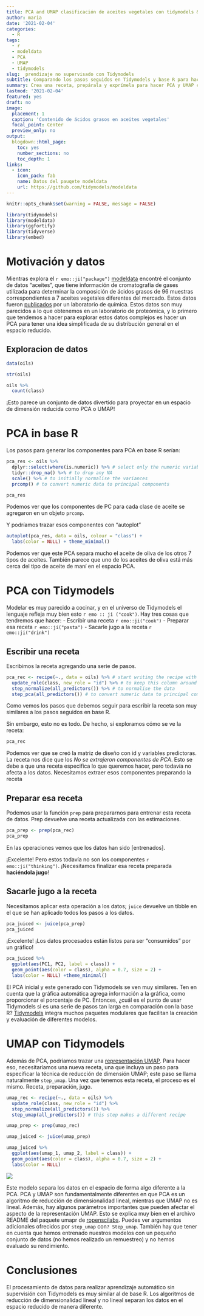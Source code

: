 ```yaml
---
title: PCA and UMAP clasificación de aceites vegetales con tidymodels & base R 
author: maria
date: '2021-02-04'
categories:
  - R
tags:
  - r
  - modeldata
  - PCA
  - UMAP
  - tidymodels
slug:  prendizaje no supervisado con Tidymodels
subtitle: Comparando los pasos seguidos en Tidymodels y base R para hacer la reducción de dimensionalidad.
summary: Crea una receta, prepárala y exprímela para hacer PCA y UMAP con Tidymodels.
lastmod: '2021-02-04'
featured: yes
draft: no
image:
  placement: 1
  caption: 'Contenido de ácidos grasos en aceites vegetales'
  focal_point: Center
  preview_only: no
output:
  blogdown::html_page:
    toc: yes
    number_sections: no
    toc_depth: 1
links:
  - icon: 
    icon_pack: fab
    name: Datos del pauqete modeldata  
    url: https://github.com/tidymodels/modeldata
---
```


```r
knitr::opts_chunk$set(warning = FALSE, message = FALSE)
```

```r
library(tidymodels)
library(modeldata)
library(ggfortify)
library(tidyverse)
library(embed)
```

# Motivación y datos

Mientras explora el `r emo::ji("package")`
 [modeldata](https://github.com/tidymodels/modeldata) encontré el conjunto de datos "aceites", que tiene información de cromatografía de gases utilizada para determinar la composición de ácidos grasos de 96 muestras correspondientes a 7 aceites vegetales diferentes del mercado. Estos datos fueron [publicados ](https://www.sciencedirect.com/science/article/abs/pii/S0169743904001200) por un laboratorio de química. Estos datos son muy parecidos a lo que obtenemos en un laboratorio de proteómica, y lo primero que tendemos a hacer para explorar estos datos complejos es hacer un PCA para tener una idea simplificada de su distribución general en el espacio reducido.

## Exploracion de datos

```r
data(oils)
```

```r
str(oils)
```

```r
oils %>%
  count(class)
```
¡Esto parece un conjunto de datos divertido para proyectar en un espacio de dimensión reducida como PCA o UMAP!

# PCA in base R

Los pasos para generar los componentes para PCA en base R serían:
```r
pca_res <- oils %>%
  dplyr::select(where(is.numeric)) %>% # select only the numeric variables
  tidyr::drop_na() %>% # to drop any NA
  scale() %>% # to initially normalise the variances
  prcomp() # to convert numeric data to principal components
```

```r
pca_res
```
Podemos ver que los componentes de PC para cada clase de aceite se agregaron en un objeto `prcomp`.

Y podríamos trazar esos componentes con "autoplot"
```r
autoplot(pca_res, data = oils, colour = "class") +
  labs(color = NULL) + theme_minimal()
```
Podemos ver que este PCA separa mucho el aceite de oliva de los otros 7 tipos de aceites. También parece que uno de los aceites de oliva está más cerca del tipo de aceite de maní en el espacio PCA.

# PCA con Tidymodels

Modelar es muy parecido a cocinar, y en el universo de Tidymodels el lenguaje refleja muy bien esto `r emo :: ji ("cook")`. Hay tres cosas que tendremos que hacer:
- Escribir una receta `r emo::ji("cook")`
- Preparar esa receta `r emo::ji("pasta")`
- Sacarle jugo a la receta `r emo::ji("drink")`

## Escribir una receta

Escribimos la receta agregando una serie de pasos.
```r
pca_rec <- recipe(~., data = oils) %>% # start writing the recipe with all the data
  update_role(class, new_role = "id") %>% # to keep this column around but not include it in the model
  step_normalize(all_predictors()) %>% # to normalise the data
  step_pca(all_predictors()) # to convert numeric data to principal components
```
Como vemos los pasos que debemos seguir para escribir la receta son muy similares a los pasos seguidos en base R.

Sin embargo, esto no es todo. De hecho, si exploramos cómo se ve la receta:
```r
pca_rec
```
Podemos ver que se creó la matriz de diseño con id y variables predictoras. La receta nos dice que los _No se extrajeron componentes de PCA_. Esto se debe a que una receta especifica lo que queremos hacer, pero todavía no afecta a los datos. Necesitamos extraer esos componentes preparando la receta

## Preparar esa receta
Podemos usar la función `prep` para prepararnos para entrenar esta receta de datos. Prep devuelve una receta actualizada con las estimaciones.
```r
pca_prep <- prep(pca_rec)
pca_prep
```
En las operaciones vemos que los datos han sido [entrenados].

¡Excelente! Pero estos todavía no son los componentes `r emo::ji("thinking")`. ¡Necesitamos finalizar esa receta preparada __haciéndola jugo__! 

## Sacarle jugo a la receta

Necesitamos aplicar esta operación a los datos; `juice` devuelve un tibble en el que se han aplicado todos los pasos a los datos.

```r
pca_juiced <- juice(pca_prep)
pca_juiced
```
¡Excelente! ¡Los datos procesados están listos para ser "consumidos" por un gráfico!

```r
pca_juiced %>%
  ggplot(aes(PC1, PC2, label = class)) +
  geom_point(aes(color = class), alpha = 0.7, size = 2) +
  labs(color = NULL) +theme_minimal()
```

El PCA inicial y este generado con Tidymodels se ven muy similares. Ten en cuenta que la gráfica automática agrega información a la gráfica, como proporcionar el porcentaje de PC. Entonces, ¿cuál es el punto de usar Tidymodels si es una serie de pasos tan larga en comparación con la base R? [Tidymodels](https://www.tidymodels.org/) integra muchos paquetes modulares que facilitan la creación y evaluación de diferentes modelos.

# UMAP con Tidymodels

Además de PCA, podríamos trazar una [representación UMAP](https://umap-learn.readthedocs.io/en/latest/). Para hacer eso, necesitaríamos una nueva receta, una que incluya un paso para especificar la técnica de reducción de dimensión UMAP; este paso se llama naturalmente `step_umap`. Una vez que tenemos esta receta, el proceso es el mismo. Receta, preparación, jugo.

```r
umap_rec <- recipe(~., data = oils) %>%
  update_role(class, new_role = "id") %>%
  step_normalize(all_predictors()) %>%
  step_umap(all_predictors()) # this step makes a different recipe 
```

```r
umap_prep <- prep(umap_rec)
```

```r
umap_juiced <- juice(umap_prep)
```

```r
umap_juiced %>%
  ggplot(aes(umap_1, umap_2, label = class)) +
  geom_point(aes(color = class), alpha = 0.7, size = 2) +
  labs(color = NULL)
```
![](/Users/dermit01/Documents/mariadermit/content/es/post/2021-02-05-PCA_UMAP_tidymodels/featured2.jpg)

Este modelo separa los datos en el espacio de forma algo diferente a la PCA. PCA y UMAP son fundamentalmente diferentes en que PCA es un algoritmo de reducción de dimensionalidad lineal, mientras que UMAP no es lineal. Además, hay algunos parámetros importantes que pueden afectar el aspecto de la representación UMAP. Esto se explica muy bien en el archivo README del paquete umapr de [ropenscilabs](https://github.com/ropenscilabs/umapr). Puedes ver argumentos adicionales ofrecidos por `step_umap` con`? Step_umap`. También hay que tener en cuenta que hemos entrenado nuestros modelos con un pequeño conjunto de datos (no hemos realizado un remuestreo) y no hemos evaluado su rendimiento.

# Conclusiones
El procesamiento de datos para realizar aprendizaje automático sin supervisión con Tidymodels es muy similar al de base R. Los algoritmos de reducción de dimensionalidad lineal y no lineal separan los datos en el espacio reducido de manera diferente.
